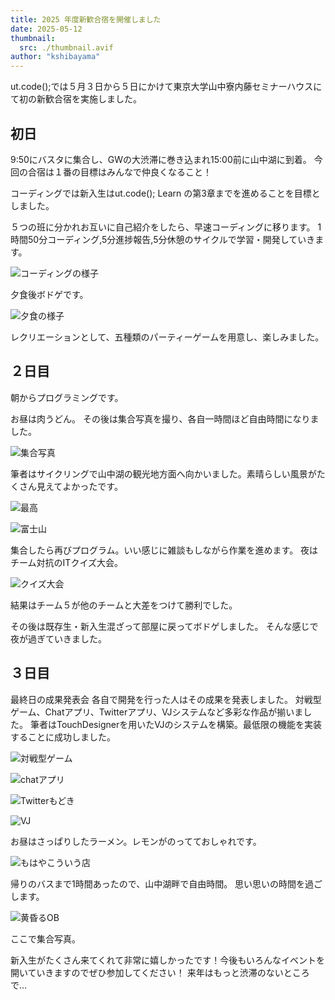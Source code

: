 ```yaml
---
title: 2025 年度新歓合宿を開催しました
date: 2025-05-12
thumbnail:
  src: ./thumbnail.avif
author: "kshibayama"
---
```


 ut.code();では５月３日から５日にかけて東京大学山中寮内藤セミナーハウスにて初の新歓合宿を実施しました。

## 初日
9:50にバスタに集合し、GWの大渋滞に巻き込まれ15:00前に山中湖に到着。
今回の合宿は１番の目標はみんなで仲良くなること！

コーディングでは新入生はut.code(); Learn の第3章までを進めることを目標としました。

５つの班に分かれお互いに自己紹介をしたら、早速コーディングに移ります。
1時間50分コーディング,5分進捗報告,5分休憩のサイクルで学習・開発していきます。

![コーディングの様子](./coding.avif)

夕食後ボドゲです。

![夕食の様子](./dinner.avif)

レクリエーションとして、五種類のパーティーゲームを用意し、楽しみました。

## ２日目
朝からプログラミングです。

お昼は肉うどん。
その後は集合写真を撮り、各自一時間ほど自由時間になりました。

![集合写真](./everyone.avif)

筆者はサイクリングで山中湖の観光地方面へ向かいました。素晴らしい風景がたくさん見えてよかったです。

![最高](./cycling.avif)

![富士山](./fuji.avif)

集合したら再びプログラム。いい感じに雑談もしながら作業を進めます。
夜はチーム対抗のITクイズ大会。

![クイズ大会](./quiz.avif)

結果はチーム５が他のチームと大差をつけて勝利でした。

その後は既存生・新入生混ざって部屋に戻ってボドゲしました。
そんな感じで夜が過ぎていきました。

## ３日目

最終日の成果発表会
 各自で開発を行った人はその成果を発表しました。
対戦型ゲーム、Chatアプリ、Twitterアプリ、VJシステムなど多彩な作品が揃いました。
筆者はTouchDesignerを用いたVJのシステムを構築。最低限の機能を実装することに成功しました。　

![対戦型ゲーム](./game.avif)

![chatアプリ](./ChatApp.avif)

![Twitterもどき](./twi.avif)

![VJ](./vj.avif)

お昼はさっぱりしたラーメン。レモンがのってておしゃれです。

![もはやこういう店](./lemon.avif)

帰りのバスまで1時間あったので、山中湖畔で自由時間。
思い思いの時間を過ごします。

![黄昏るOB](./ob.avif)

ここで集合写真。

新入生がたくさん来てくれて非常に嬉しかったです！今後もいろんなイベントを開いていきますのでぜひ参加してください！
来年はもっと渋滞のないところで…
